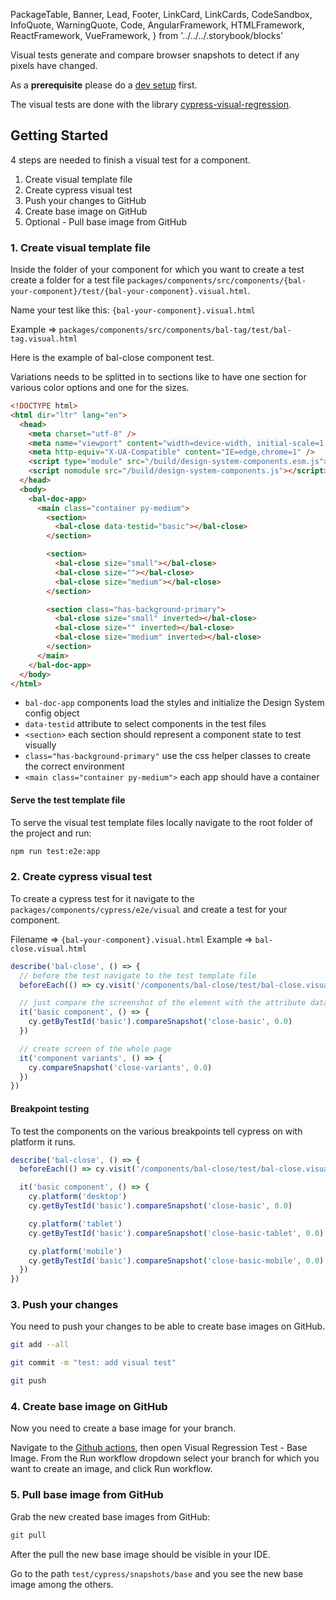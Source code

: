   PackageTable,
  Banner,
  Lead,
  Footer,
  LinkCard,
  LinkCards,
  CodeSandbox,
  InfoQuote,
  WarningQuote,
  Code,
  AngularFramework,
  HTMLFramework,
  ReactFramework,
  VueFramework,
} from '../../../.storybook/blocks'

<Meta title="Development/Contributing/Visual Testing" />

<Banner label="Visual Testing" section="Contributing"  />

<Lead>
Visual tests generate and compare browser snapshots to detect if any pixels have changed.

As a **prerequisite** please do a [dev setup](?path=/docs/development-contributing-dev-setup--page) first.

The visual tests are done with the library [cypress-visual-regression](https://www.npmjs.com/package/cypress-visual-regression).
</Lead>

## Getting Started

4 steps are needed to finish a visual test for a component.

1. Create visual template file
2. Create cypress visual test
3. Push your changes to GitHub
4. Create base image on GitHub
5. Optional - Pull base image from GitHub

### 1. Create visual template file

Inside the folder of your component for which you want to create a test create a folder for a test file `packages/components/src/components/{bal-your-component}/test/{bal-your-component}.visual.html`.

Name your test like this: `{bal-your-component}.visual.html`

Example => `packages/components/src/components/bal-tag/test/bal-tag.visual.html`

Here is the example of bal-close component test.

Variations needs to be splitted in to sections like to have one section for various color options and one for the sizes.

```html
<!DOCTYPE html>
<html dir="ltr" lang="en">
  <head>
    <meta charset="utf-8" />
    <meta name="viewport" content="width=device-width, initial-scale=1.0, minimum-scale=1.0, maximum-scale=5.0" />
    <meta http-equiv="X-UA-Compatible" content="IE=edge,chrome=1" />
    <script type="module" src="/build/design-system-components.esm.js"></script>
    <script nomodule src="/build/design-system-components.js"></script>
  </head>
  <body>
    <bal-doc-app>
      <main class="container py-medium">
        <section>
          <bal-close data-testid="basic"></bal-close>
        </section>

        <section>
          <bal-close size="small"></bal-close>
          <bal-close size=""></bal-close>
          <bal-close size="medium"></bal-close>
        </section>

        <section class="has-background-primary">
          <bal-close size="small" inverted></bal-close>
          <bal-close size="" inverted></bal-close>
          <bal-close size="medium" inverted></bal-close>
        </section>
      </main>
    </bal-doc-app>
  </body>
</html>
```

- `bal-doc-app` components load the styles and initialize the Design System config object
- `data-testid` attribute to select components in the test files
- `<section>` each section should represent a component state to test visually
- `class="has-background-primary"` use the css helper classes to create the correct environment
- `<main class="container py-medium">` each app should have a container

#### Serve the test template file

To serve the visual test template files locally navigate to the root folder of the project and run:

```bash
npm run test:e2e:app
```

### 2. Create cypress visual test

To create a cypress test for it navigate to the `packages/components/cypress/e2e/visual` and create a test for your component.

Filename => `{bal-your-component}.visual.html`
Example => `bal-close.visual.html`

```typescript
describe('bal-close', () => {
  // before the test navigate to the test template file
  beforeEach(() => cy.visit('/components/bal-close/test/bal-close.visual.html').waitForDesignSystem())

  // just compare the screenshot of the element with the attribute data-testid="basic"
  it('basic component', () => {
    cy.getByTestId('basic').compareSnapshot('close-basic', 0.0)
  })

  // create screen of the whole page
  it('component variants', () => {
    cy.compareSnapshot('close-variants', 0.0)
  })
})
```

#### Breakpoint testing

To test the components on the various breakpoints tell cypress on with platform it runs.

```typescript
describe('bal-close', () => {
  beforeEach(() => cy.visit('/components/bal-close/test/bal-close.visual.html').waitForDesignSystem())

  it('basic component', () => {
    cy.platform('desktop')
    cy.getByTestId('basic').compareSnapshot('close-basic', 0.0)

    cy.platform('tablet')
    cy.getByTestId('basic').compareSnapshot('close-basic-tablet', 0.0)

    cy.platform('mobile')
    cy.getByTestId('basic').compareSnapshot('close-basic-mobile', 0.0)
  })
})
```

### 3. Push your changes

You need to push your changes to be able to create base images on GitHub.

```bash
git add --all
```

```bash
git commit -m "test: add visual test"
```

```bash
git push
```

### 4. Create base image on GitHub

Now you need to create a base image for your branch.

Navigate to the [Github actions](https://github.com/baloise/design-system/actions), then open Visual Regression Test - Base Image.
From the Run workflow dropdown select your branch for which you want to create an image, and click Run workflow.

### 5. Pull base image from GitHub

Grab the new created base images from GitHub:

```bash
git pull
```

After the pull the new base image should be visible in your IDE.

Go to the path `test/cypress/snapshots/base` and you see the new base image among the others.

<Footer />
